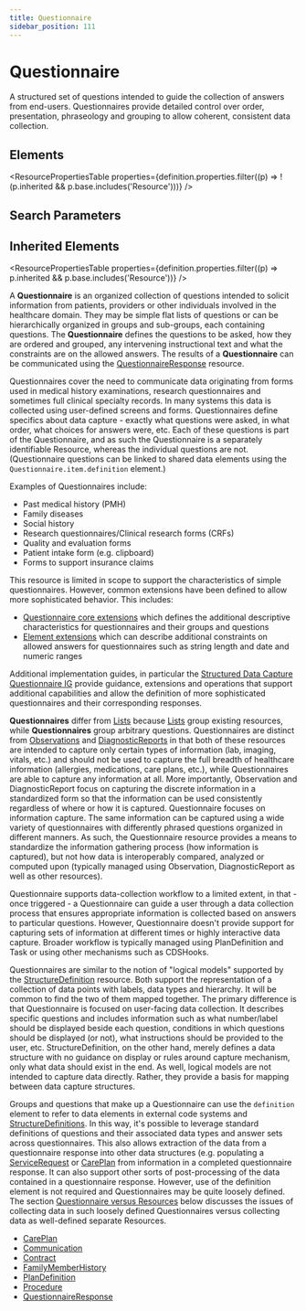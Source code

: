 ```yaml
---
title: Questionnaire
sidebar_position: 111
---
```



# Questionnaire

A structured set of questions intended to guide the collection of answers from end-users. <Link to="/docs/api/fhir/resources/questionnaire">Questionnaires</Link> provide detailed control over order, presentation, phraseology and grouping to allow coherent, consistent data collection.

<Tabs queryString="section">
  <TabItem value="schema" label="Schema" default>

## Elements

<ResourcePropertiesTable
  properties={definition.properties.filter((p) => !(p.inherited && p.base.includes('Resource')))}
/>

## Search Parameters

<SearchParamsTable searchParams={definition.searchParameters} />

## Inherited Elements

<ResourcePropertiesTable properties={definition.properties.filter((p) => p.inherited && p.base.includes('Resource'))} />

  </TabItem>
  <TabItem value="usage" label="Usage">
<div> <a name="scope"></a> <p> A <b>Questionnaire</b> is an organized collection of questions intended to solicit information from patients, providers or other individuals involved in the healthcare domain.  They may be simple flat lists of questions or can be hierarchically organized in groups and sub-groups, each containing questions.  The <b>Questionnaire</b> defines the questions to be asked, how they are ordered and grouped, any intervening instructional text and what the constraints are on the allowed answers.  The results of a <b>Questionnaire</b> can be communicated using the <a href="/docs/api/fhir/resources/questionnaireresponse">QuestionnaireResponse</a> resource. </p> <p> <Link to="/docs/api/fhir/resources/questionnaire">Questionnaires</Link> cover the need to communicate data originating from forms used in medical history examinations, research questionnaires and sometimes full clinical specialty records. In many systems this data is collected using user-defined screens and forms. <Link to="/docs/api/fhir/resources/questionnaire">Questionnaires</Link> define specifics about data capture - exactly what questions were asked, in what order, what choices for answers were, etc. Each of these questions is part of the <Link to="/docs/api/fhir/resources/questionnaire">Questionnaire</Link>, and as such the <Link to="/docs/api/fhir/resources/questionnaire">Questionnaire</Link> is a separately identifiable Resource, whereas the individual questions are not.  (Questionnaire questions can be linked to shared data elements using the <code>Questionnaire.item.definition</code> element.) </p> <p>Examples of <Link to="/docs/api/fhir/resources/questionnaire">Questionnaires</Link> include:</p> <ul> <li>Past medical history (PMH)</li> <li>Family diseases</li> <li>Social history</li> <li>Research questionnaires/Clinical research forms (CRFs)</li> <li>Quality and evaluation forms</li> <li>Patient intake form (e.g. clipboard)</li> <li>Forms to support insurance claims</li> </ul> <p> This resource is limited in scope to support the characteristics of simple questionnaires.  However, common extensions have been defined to allow more sophisticated behavior.  This includes: </p> <ul>   <li><a href="https://www.hl7.org/fhir/questionnaire-extensions.html">Questionnaire core extensions</a> which defines the additional descriptive characteristics for questionnaires and their groups and questions</li>   <li><a href="https://www.hl7.org/fhir/element-extensions.html">Element extensions</a> which can describe additional constraints on allowed answers for questionnaires such as string length and date and numeric ranges</li> </ul> <p> Additional implementation guides, in particular the <a href="https://www.hl7.org/fhir/#sdc">Structured Data Capture <Link to="/docs/api/fhir/resources/questionnaire">Questionnaire</Link> IG</a> provide guidance, extensions and operations that support additional capabilities and allow the definition of more sophisticated questionnaires and their corresponding responses. </p> </div>
  </TabItem>
  <TabItem value="relationships" label="Relationships">
<div> <a name="bnr"></a> <p> <b>Questionnaires</b> differ from <a href="/docs/api/fhir/resources/list">Lists</a> because <a href="/docs/api/fhir/resources/list">Lists</a> group existing resources, while <b>Questionnaires</b> group arbitrary questions. <Link to="/docs/api/fhir/resources/questionnaire">Questionnaires</Link> are distinct from <a href="/docs/api/fhir/resources/observation">Observations</a> and <a href="/docs/api/fhir/resources/diagnosticreport">DiagnosticReports</a> in that both of these resources are intended to capture only certain types of information (lab, imaging, vitals, etc.) and should not be used to capture the full breadth of healthcare information (allergies, medications, care plans, etc.), while <Link to="/docs/api/fhir/resources/questionnaire">Questionnaires</Link> are able to capture any information at all.  More importantly, <Link to="/docs/api/fhir/resources/observation">Observation</Link> and <Link to="/docs/api/fhir/resources/diagnosticreport">DiagnosticReport</Link> focus on capturing the discrete information in a standardized form so that the information can be used consistently regardless of where or how it is captured.  <Link to="/docs/api/fhir/resources/questionnaire">Questionnaire</Link> focuses on information capture.  The same information can be captured using a wide variety of questionnaires with differently phrased questions organized in different manners.  As such, the <Link to="/docs/api/fhir/resources/questionnaire">Questionnaire</Link> resource provides a means to standardize the information gathering process (how information is captured), but not how data is interoperably compared, analyzed or computed upon (typically managed using <Link to="/docs/api/fhir/resources/observation">Observation</Link>, <Link to="/docs/api/fhir/resources/diagnosticreport">DiagnosticReport</Link> as well as other resources). </p> <p> <Link to="/docs/api/fhir/resources/questionnaire">Questionnaire</Link> supports data-collection workflow to a limited extent, in that - once triggered - a <Link to="/docs/api/fhir/resources/questionnaire">Questionnaire</Link> can guide a user through a data collection process that ensures appropriate information is collected based on answers to particular questions.  However, <Link to="/docs/api/fhir/resources/questionnaire">Questionnaire</Link> doesn't provide support for capturing sets of information at different times or highly interactive data capture.  Broader workflow is typically managed using <Link to="/docs/api/fhir/resources/plandefinition">PlanDefinition</Link> and <Link to="/docs/api/fhir/resources/task">Task</Link> or using other mechanisms such as CDSHooks. </p> <p> <Link to="/docs/api/fhir/resources/questionnaire">Questionnaires</Link> are similar to the notion of "logical models" supported by the <a href="/docs/api/fhir/resources/structuredefinition">StructureDefinition</a> resource.  Both support the representation of a collection of data points with labels, data types and hierarchy.  It will be common to find the two of them mapped together.  The primary difference is that <Link to="/docs/api/fhir/resources/questionnaire">Questionnaire</Link> is focused on user-facing data collection.  It describes specific questions and includes information such as what number/label should be displayed beside each question, conditions in which questions should be displayed (or not), what instructions should be provided to the user, etc.  <Link to="/docs/api/fhir/resources/structuredefinition">StructureDefinition</Link>, on the other hand, merely defines a data structure with no guidance on display or rules around capture mechanism, only what data should exist in the end.  As well, logical models are not intended to capture data directly.  Rather, they provide a basis for mapping between data capture structures. </p> </div>
  </TabItem>
  <TabItem value="backgroundAndContext" label="Background and Context">
<div> <a name="bnc"></a> <p> <Link to="/docs/api/fhir/resources/group">Groups</Link> and questions that make up a <Link to="/docs/api/fhir/resources/questionnaire">Questionnaire</Link> can use the <code>definition</code> element to refer to data elements in external code systems and <a href="/docs/api/fhir/resources/structuredefinition">StructureDefinitions</a>.  In this way, it's possible to leverage standard definitions of questions and their associated data types and answer sets across questionnaires. This also allows extraction of the data from a questionnaire response into other data structures (e.g. populating a <a href="/docs/api/fhir/resources/servicerequest">ServiceRequest</a> or <a href="/docs/api/fhir/resources/careplan">CarePlan</a> from information in a completed questionnaire response. It can also support other sorts of post-processing of the data contained in a questionnaire response. However, use of the definition element is not required and <Link to="/docs/api/fhir/resources/questionnaire">Questionnaires</Link> may be quite loosely defined. The section <a href="https://www.hl7.org/fhir/#qversusr">Questionnaire versus Resources</a> below discusses the issues of collecting data in such loosely defined <Link to="/docs/api/fhir/resources/questionnaire">Questionnaires</Link> versus collecting data as well-defined separate Resources. </p> </div>
  </TabItem>
  <TabItem value="referencedBy" label="Referenced By">
<ul><li><a href="/docs/api/fhir/resources/careplan">CarePlan</a></li>
<li><a href="/docs/api/fhir/resources/communication">Communication</a></li>
<li><a href="/docs/api/fhir/resources/contract">Contract</a></li>
<li><a href="/docs/api/fhir/resources/familymemberhistory">FamilyMemberHistory</a></li>
<li><a href="/docs/api/fhir/resources/plandefinition">PlanDefinition</a></li>
<li><a href="/docs/api/fhir/resources/procedure">Procedure</a></li>
<li><a href="/docs/api/fhir/resources/questionnaireresponse">QuestionnaireResponse</a></li></ul>
  </TabItem>
</Tabs>
